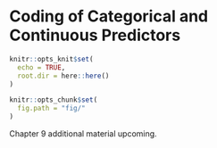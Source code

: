 # Coding of Categorical and Continuous Predictors {#ch:coding}

```r
knitr::opts_knit$set(
  echo = TRUE,
  root.dir = here::here()
)

knitr::opts_chunk$set(
  fig.path = "fig/"
)
```

Chapter 9 additional material upcoming.